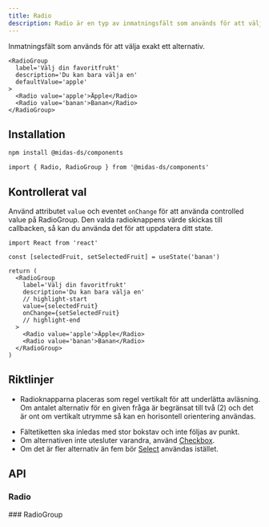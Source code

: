 ```yaml
---
title: Radio
description: Radio är en typ av inmatningsfält som används för att välja ett alternativ från en uppsättning alternativ
---
```



<ComponentHeader
  name='Radio'
  friendlyName='Radioknappar'
  overrideHeadlessLink='https://react-spectrum.adobe.com/react-aria/RadioGroup.html'
/>

Inmatningsfält som används för att välja exakt ett alternativ.

```tsx
<RadioGroup
  label='Välj din favoritfrukt'
  description='Du kan bara välja en'
  defaultValue='apple'
>
  <Radio value='apple'>Äpple</Radio>
  <Radio value='banan'>Banan</Radio>
</RadioGroup>
```

<div className='card'>
  <BasicExample />
</div>

## Installation

```bash npm2yarn
npm install @midas-ds/components
```

```tsx
import { Radio, RadioGroup } from '@midas-ds/components'
```

## Kontrollerat val

Använd attributet `value` och eventet `onChange` för att använda controlled value på RadioGroup.
Den valda radioknappens värde skickas till callbacken, så kan du använda det för att uppdatera ditt state.

```tsx
import React from 'react'
```

```tsx
const [selectedFruit, setSelectedFruit] = useState('banan')

return (
  <RadioGroup
    label='Välj din favoritfrukt'
    description='Du kan bara välja en'
    // highlight-start
    value={selectedFruit}
    onChange={setSelectedFruit}
    // highlight-end
  >
    <Radio value='apple'>Äpple</Radio>
    <Radio value='banan'>Banan</Radio>
  </RadioGroup>
)
```

<div className='card'>
  <ControlledExample />
</div>

## Riktlinjer

- Radioknapparna placeras som regel vertikalt för att underlätta avläsning. Om antalet alternativ för en given fråga är
  begränsat till två (2) och det är ont om vertikalt utrymme så kan en horisontell orientering användas.

<div className='card'>
  <HorizontalExample />
</div>

- Fältetiketten ska inledas med stor bokstav och inte följas av punkt.
- Om alternativen inte utesluter varandra, använd [Checkbox](/components/checkbox).
- Om det är fler alternativ än fem bör [Select](/components/select) användas istället.

## API

### Radio

<PropTable name='Radio' />
### RadioGroup
<PropTable name='RadioGroup' />
